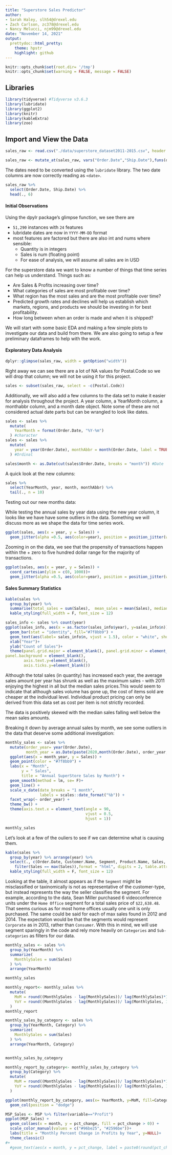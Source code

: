 ```yaml
---
title: "Superstore Sales Predictor"
author: 
- Sarah Haley, slh54@drexel.edu 
- Zach Carlson, zc378@drexel.edu
- Nancy Melucci, njm99@drexel.edu
date: "November 14, 2021"
output: 
  prettydoc::html_pretty:
    theme: hpstr
    highlight: github
---
```


```r
knitr::opts_chunk$set(root.dir= '/tmp')
knitr::opts_chunk$set(warning = FALSE, message = FALSE)

```

## Libraries
```r
library(tidyverse) #Tidyverse v3.6.3
library(lubridate)
library(ggplot2)
library(knitr)
library(kableExtra)
library(zoo)
```

## Import and View the Data 
```r

sales_raw <- read.csv("./data/superstore_dataset2011-2015.csv", header = TRUE, sep = ",")

sales_raw <- mutate_at(sales_raw, vars("Order.Date","Ship.Date"),funs(dmy))
```

The dates need to be converted using the `lubridate` library. The two date columns are now correctly reading as `<date>`.

```r
sales_raw %>%
  select(Order.Date, Ship.Date) %>%
  head(., 6) 
```

#### Initial Observations 
Using the dpylr package's glimpse function, we see there are  

- `51,290` instances with `24` features
- lubridate dates are now in `YYYY-MM-DD` format 
- most features are factored but there are also int and nums where sensible:
  + Quantity is in integers
  + Sales is num (floating point)
  + For ease of analysis, we will assume all sales are in USD
  
For the superstore data we want to know a number of things that time series can help us understand. Things such as:  

- Are Sales & Profits increasing over time? 
- What categories of sales are most profitable over time?
- What region has the most sales and are the most profitable over time?
- Predicted growth rates and declines will help us establish which markets, regions, and products we should be investing in for best profitability. 
- How long between when an order is made and when it is shipped? 

We will start with some basic EDA and making a few simple plots to investigate our data and build from there. We are also going to setup a few preliminary dataframes to help with the work. 

#### Exploratory Data Analysis

```r
dplyr::glimpse(sales_raw, width = getOption("width"))
```

Right away we can see there are a lot of NA values for Postal.Code so we will drop that column; we will not be using it for this project. 

```r
sales <- subset(sales_raw, select = -c(Postal.Code))
```

Additionally, we will also add a few columns to the data set to make it easier for analysis throughout the project. A year column, a YearMonth column, a monthabbr column, and a month date object. Note some of these are not considered actual date parts but can be wrangled to look like dates.   

```r
sales <- sales %>%
  mutate(
    YearMonth = format(Order.Date, "%Y-%m")
  ) #character
sales <- sales %>% 
  mutate(
    year = year(Order.Date), monthAbbr = month(Order.Date, label = TRUE)
  ) #Ordinal

sales$month <- as.Date(cut(sales$Order.Date, breaks = "month")) #Date

```

A quick look at the new columns:

```r
sales %>% 
  select(YearMonth, year, month, monthAbbr) %>%
  tail(., n = 10)
```

Testing out our new months data:



While testing the annual sales by year data using the new year column, it looks like we have have some outliers in the data. Something we will discuss more as we shape the data for time series work. 

```r
ggplot(sales, aes(x = year, y = Sales)) +
  geom_jitter(alpha =0.5, aes(color=year), position = position_jitter(width = .2))

```

Zooming in on the data, we see that the propensity of transactions happen within the + zero to five hundred dollar range for the majority of transactions. 

```r
ggplot(sales, aes(x = year, y = Sales)) +
  coord_cartesian(ylim = c(0, 1000))+
  geom_jitter(alpha =0.5, aes(color=year), position = position_jitter(width = .2)) 

```

#### Sales Summary Statistics
```r
kable(sales %>% 
  group_by(year) %>%
  summarise(total_sales = sum(Sales),  mean_sales = mean(Sales), median_sales = median(Sales), max_sales = max(Sales), min_sales = min(Sales)), format = "html", digits = 2) %>% 
  kable_styling(full_width = F, font_size = 12)

```

```r
sales_info <- sales %>% count(year)
ggplot(sales_info, aes(x = as.factor(sales_info$year), y=sales_info$n))+
  geom_bar(stat = "identity", fill="#7f8bb9") +
  geom_text(aes(label= sales_info$n, vjust = 1.5), color = "white", show.legend = F)+
  xlab("Year")+
  ylab("Count of Sales")+
  theme(panel.grid.major = element_blank(), panel.grid.minor = element_blank(),
panel.background = element_blank(),
        axis.text.y=element_blank(),
        axis.ticks.y=element_blank())
```

Although the total sales (in quantity) has increased each year, the average sales amount per year has shrunk as well as the maximum sales - with 2011 enjoying the highest in all but the median sales prices.This would seem to indicate that although sales volume has gone up, the cost of items sold are cheaper at the individual level. Individual product pricing can only be derived from this data set as cost per item is not strictly recorded. 

The data is positively skewed with the median sales falling well below the mean sales amounts. 

Breaking it down by average annual sales by month, we see some outliers in the data that deserve some additional investigation:

```r
monthly_sales <- sales %>% 
  mutate(order_year= year(Order.Date), 
         month_year = as.Date(paste(2020,month(Order.Date), order_year, sep = "-"))) %>% 
  ggplot(aes(x = month_year, y = Sales)) +
  geom_point(color = "#7f8bb9") +
  labs(x = "Month",
       y = " Sales", 
       title = "Annual SuperStore Sales by Month") +
  geom_smooth(method = lm, se= F)+
  geom_line() +
  scale_x_date(date_breaks = "1 month",
               labels = scales::date_format("%b")) +
  facet_wrap(~ order_year) +
  theme_bw() +
  theme(axis.text.x = element_text(angle = 90,
                                   vjust = 0.5,
                                   hjust = 1))

monthly_sales

```

Let's look at a few of the ouliers to see if we can determine what is causing them. 

```r
kable(sales %>% 
  group_by(year) %>% arrange(year) %>%
  select(., c(Order.Date, Customer.Name, Segment, Product.Name, Sales,   Quantity, Discount, Profit)) %>%
    filter(Sales == max(Sales)),format = "html", digits = 2, table.attr = "style='width:40%;'") %>% 
  kable_styling(full_width = F, font_size = 12)

```

Looking at the table, it almost appears as if the `Segment` might be misclassified or taxinomically is not as representative of the customer-type, but instead represents the way the seller classifies the segment. For example, according to the data, Sean Miller purchased 6 videoconference units under the `Home Office` segment for a total sales price of `$22,638.48`. That seems curious as for most home offices usually one unit is only purchased. The same could be said for each of max sales found in 2012 and 2014. The expectation would be that the segments would represent `Corporate` as in 2013, rather than `Consumer`. With this in mind, we will use segment sparingly in the code and rely more heavily on `Categories` and `Sub-categories` as filters for our data.  

```r

monthly_sales <- sales %>%
  group_by(YearMonth) %>%
  summarize(
    MonthlySales = sum(Sales)
  ) %>%
  arrange(YearMonth)

monthly_sales
```

```r
monthly_report<- monthly_sales %>%
  mutate(
    MoM = round((MonthlySales - lag(MonthlySales))/ lag(MonthlySales)*100, 1),
    YoY = round((MonthlySales - lag(MonthlySales))/ lag(MonthlySales, 12)*100, 1)
  )
monthly_report
```

```r
monthly_sales_by_category <- sales %>%
  group_by(YearMonth, Category) %>%
  summarize(
    MonthlySales = sum(Sales)
  ) %>%
  arrange(YearMonth, Category)


monthly_sales_by_category
```

```r
monthly_report_by_category<- monthly_sales_by_category %>%
  group_by(Category) %>%
  mutate(
    MoM = round((MonthlySales - lag(MonthlySales))/ lag(MonthlySales)*100, 1),
    YoY = round((MonthlySales - lag(MonthlySales))/ lag(MonthlySales, 12)*100, 1)
  )

ggplot(monthly_report_by_category, aes(x= YearMonth, y=MoM, fill=Category)) +
  geom_col(position = "dodge")
```

```r
MSP_Sales <- MSP %>% filter(variable=="Profit") 
ggplot(MSP_Sales) +
  geom_col(aes(x = month, y = pct_change, fill = pct_change > 0)) +
  scale_color_manual(values = c("#96be25", "#2596be"))+
  labs(title = "Monthly Percent Change in Profits by Year", y=NULL)+
  theme_classic()
#+
  #geom_text(aes(x = month, y = pct_change, label = paste0(round(pct_change, 2),"%")), size = 2, vjust= -0.5)

  
```



 










